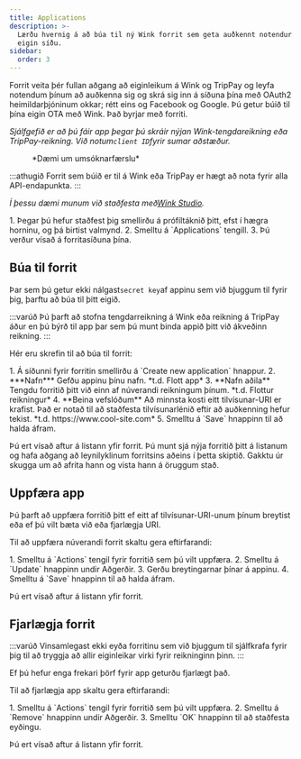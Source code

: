 ```yaml
---
title: Applications
description: >-
  Lærðu hvernig á að búa til ný Wink forrit sem geta auðkennt notendur á þinni
  eigin síðu.
sidebar:
  order: 3
---
```


Forrit veita þér fullan aðgang að eiginleikum á Wink og TripPay og leyfa notendum þínum að auðkenna sig og skrá sig inn á síðuna þína með OAuth2 heimildarþjóninum okkar; rétt eins og Facebook og Google.
Þú getur búið til þína eigin OTA með Wink. Það byrjar með forriti.

*Sjálfgefið er að þú fáir app þegar þú skráir nýjan Wink-tengdareikning eða TripPay-reikning. Við notum`client ID`fyrir sumar aðstæður.*

<figure>
  <CloudinaryImage width="350" height="215" resize="scale" quality="best" alt="Dæmi um umsókn" src="academy/application" errorImage="noimage_opaque_nyrtl0.png" />

  <figcaption>*Dæmi um umsóknarfærslu*</figcaption>
</figure>


:::athugið
Forrit sem búið er til á Wink eða TripPay er hægt að nota fyrir alla API-endapunkta.
:::

*Í þessu dæmi munum við staðfesta með[Wink Studio](https://studio.wink.travel).*

<Steps>
  1. Þegar þú hefur staðfest þig smellirðu á prófíltáknið þitt, efst í hægra horninu, og þá birtist valmynd.
  2. Smelltu á `Applications` tengill.
  3. Þú verður vísað á forritasíðuna þína.
</Steps>


## Búa til forrit

Þar sem þú getur ekki nálgast`secret key`af appinu sem við bjuggum til fyrir þig, þarftu að búa til þitt eigið.

:::varúð
Þú þarft að stofna tengdarreikning á Wink eða reikning á TripPay áður en þú býrð til app þar sem þú munt binda appið þitt við ákveðinn reikning.
:::

Hér eru skrefin til að búa til forrit:

<Steps>
  1. Á síðunni fyrir forritin smellirðu á `Create new application` hnappur.
  2. ***Nafn*** Gefðu appinu þínu nafn. *t.d. Flott app*
  3. **Nafn aðila** Tengdu forritið þitt við einn af núverandi reikningum þínum. *t.d. Flottur reikningur*
  4. **Beina vefslóðum** Að minnsta kosti eitt tilvísunar-URI er krafist. Það er notað til að staðfesta tilvísunarlénið eftir að auðkenning hefur tekist. *t.d. https://www.cool-site.com*
  5. Smelltu á `Save` hnappinn til að halda áfram.
</Steps>


Þú ert vísað aftur á listann yfir forrit. Þú munt sjá nýja forritið þitt á listanum og hafa aðgang að leynilyklinum forritsins aðeins í þetta skiptið. Gakktu úr skugga um að afrita hann og vista hann á öruggum stað.

## Uppfæra app

Þú þarft að uppfæra forritið þitt ef eitt af tilvísunar-URI-unum þínum breytist eða ef þú vilt bæta við eða fjarlægja URI.

Til að uppfæra núverandi forrit skaltu gera eftirfarandi:

<Steps>
  1. Smelltu á `Actions` tengil fyrir forritið sem þú vilt uppfæra.
  2. Smelltu á `Update` hnappinn undir Aðgerðir.
  3. Gerðu breytingarnar þínar á appinu.
  4. Smelltu á `Save` hnappinn til að halda áfram.
</Steps>


Þú ert vísað aftur á listann yfir forrit.

## Fjarlægja forrit

:::varúð
Vinsamlegast ekki eyða forritinu sem við bjuggum til sjálfkrafa fyrir þig til að tryggja að allir eiginleikar virki fyrir reikninginn þinn.
:::

Ef þú hefur enga frekari þörf fyrir app geturðu fjarlægt það.

Til að fjarlægja app skaltu gera eftirfarandi:

<Steps>
  1. Smelltu á `Actions` tengil fyrir forritið sem þú vilt uppfæra.
  2. Smelltu á `Remove` hnappinn undir Aðgerðir.
  3. Smelltu `OK` hnappinn til að staðfesta eyðingu.
</Steps>


Þú ert vísað aftur á listann yfir forrit.

